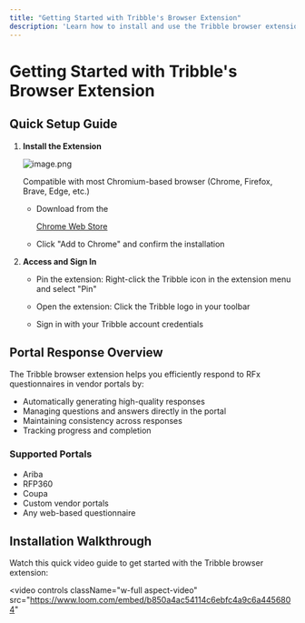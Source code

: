 ```yaml
---
title: "Getting Started with Tribble's Browser Extension"
description: 'Learn how to install and use the Tribble browser extension for RFx portal responses'
---
```


# Getting Started with Tribble's Browser Extension

## Quick Setup Guide

1. **Install the Extension**




   ![image.png](https://assets.usepylon.com/0b98041b-a9dc-41b6-8b9b-b577c652798b%2F1729370370469-image.png?Expires=253370764800&Signature=sEstF4FL741~9ZIL8Fw8ozfxSchQM76AR5ofhtN-gJdQ2c4dUSe-WwEbv1F7PnMmSCcxf-Ex4VDQin5w2riiAUQ95Yxdb2XDfQMa5mtk3lTG~xlTbV76QN6sCGjWtoW04k0zOaLz2lYkFn5iwHaYhjOxsjlbHVs2VjDJ3hDThoU9D8mXV-rjCR8wRv69vBIddekxwNOQXF8wXTsnKRaWWCbhdbN4WQpynisKd9zaDDD~Qo6Bue0r8aQTzcyVZ5e7TYTgtlqeyyP4VcXGTPMRFT6MwuUfK~fwivgpYbmTACrtbumtBAvOPbSjfGpv3aIOUuZ6FWJAOm-nROD3hP-thA__&Key-Pair-Id=K3NV4LZ47N8M46 "image.png")


   Compatible with most Chromium-based browser (Chrome, Firefox, Brave, Edge, etc.)

   * Download from the 

     [Chrome Web Store](https://chromewebstore.google.com/detail/tribble-chrome-extension/ghmmidlcndcdkpkdmbgmkcocfkegoofo?hl=en)

   * Click "Add to Chrome" and confirm the installation

2. **Access and Sign In**

   * Pin the extension: Right-click the Tribble icon in the extension menu and select "Pin"

   * Open the extension: Click the Tribble logo in your toolbar

   * Sign in with your Tribble account credentials

## Portal Response Overview

The Tribble browser extension helps you efficiently respond to RFx questionnaires in vendor portals by:
- Automatically generating high-quality responses
- Managing questions and answers directly in the portal
- Maintaining consistency across responses
- Tracking progress and completion

### Supported Portals
- Ariba
- RFP360
- Coupa
- Custom vendor portals
- Any web-based questionnaire

## Installation Walkthrough

Watch this quick video guide to get started with the Tribble browser extension:

<video
  controls
  className="w-full aspect-video"
  src="https://www.loom.com/embed/b850a4ac54114c6ebfc4a9c6a4456804"
></video>